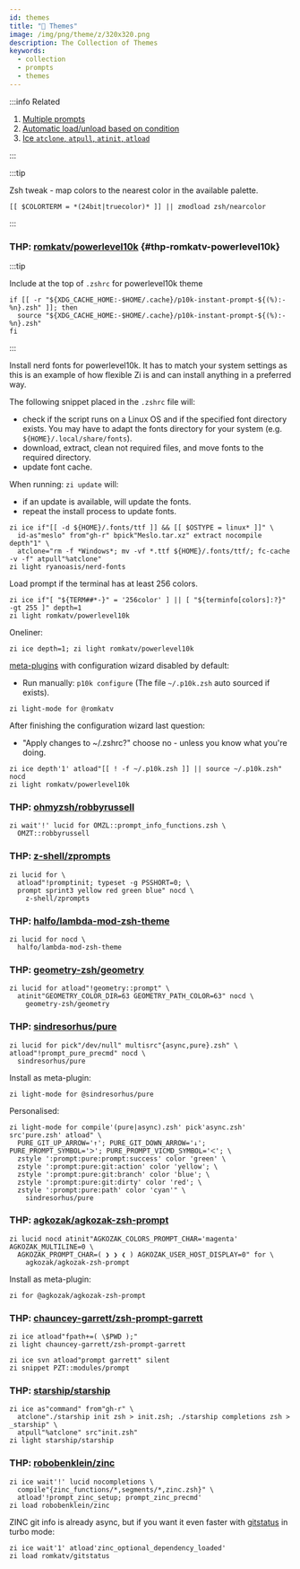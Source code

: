 ```yaml
---
id: themes
title: "🔺 Themes"
image: /img/png/theme/z/320x320.png
description: The Collection of Themes
keywords:
  - collection
  - prompts
  - themes
---
```


<!-- @format -->

:::info Related

1. [Multiple prompts][multiple-prompts]
2. [Automatic load/unload based on condition][automatic-condition-based---load--unload]
3. [Ice `atclone`, `atpull`, `atinit`, `atload`][atclone-atpull-atinit-atload]

:::

:::tip

Zsh tweak - map colors to the nearest color in the available palette.

```shell
[[ $COLORTERM = *(24bit|truecolor)* ]] || zmodload zsh/nearcolor
```

:::

### THP: [romkatv/powerlevel10k](https://github.com/romkatv/powerlevel10k) {#thp-romkatv-powerlevel10k}

:::tip

Include at the top of `.zshrc` for powerlevel10k theme

```shell title="~/.zshrc" showLineNumbers
if [[ -r "${XDG_CACHE_HOME:-$HOME/.cache}/p10k-instant-prompt-${(%):-%n}.zsh" ]]; then
  source "${XDG_CACHE_HOME:-$HOME/.cache}/p10k-instant-prompt-${(%):-%n}.zsh"
fi
```

:::

Install nerd fonts for powerlevel10k. It has to match your system settings as this is an example of how flexible Zi is and can install anything in a preferred way.

The following snippet placed in the `.zshrc` file will:

- check if the script runs on a Linux OS and if the specified font directory exists. You may have to adapt the fonts directory for your system (e.g. `${HOME}/.local/share/fonts`).
- download, extract, clean not required files, and move fonts to the required directory.
- update font cache.

When running: `zi update` will:

- if an update is available, will update the fonts.
- repeat the install process to update fonts.

```shell
zi ice if"[[ -d ${HOME}/.fonts/ttf ]] && [[ $OSTYPE = linux* ]]" \
  id-as"meslo" from"gh-r" bpick"Meslo.tar.xz" extract nocompile depth"1" \
  atclone="rm -f *Windows*; mv -vf *.ttf ${HOME}/.fonts/ttf/; fc-cache -v -f" atpull"%atclone"
zi light ryanoasis/nerd-fonts
```

Load prompt if the terminal has at least 256 colors.

```shell showLineNumbers
zi ice if"[ "${TERM##*-}" = '256color' ] || [ "${terminfo[colors]:?}" -gt 255 ]" depth=1
zi light romkatv/powerlevel10k
```

Oneliner:

```shell
zi ice depth=1; zi light romkatv/powerlevel10k
```

[meta-plugins](/ecosystem/annexes/meta-plugins) with configuration wizard disabled by default:

- Run manually: `p10k configure` (The file `~/.p10k.zsh` auto sourced if exists).

```shell
zi light-mode for @romkatv
```

After finishing the configuration wizard last question:

- "Apply changes to ~/.zshrc?" choose no - unless you know what you're doing.

```shell showLineNumbers
zi ice depth'1' atload"[[ ! -f ~/.p10k.zsh ]] || source ~/.p10k.zsh" nocd
zi light romkatv/powerlevel10k
```

### THP: [ohmyzsh/robbyrussell](https://github.com/ohmyzsh/ohmyzsh/blob/master/themes/robbyrussell.zsh-theme)

```shell showLineNumbers
zi wait'!' lucid for OMZL::prompt_info_functions.zsh \
  OMZT::robbyrussell
```

### THP: [z-shell/zprompts](https://github.com/z-shell/zprompts)

```shell showLineNumbers
zi lucid for \
  atload"!promptinit; typeset -g PSSHORT=0; \
  prompt sprint3 yellow red green blue" nocd \
    z-shell/zprompts
```

### THP: [halfo/lambda-mod-zsh-theme](https://github.com/halfo/lambda-mod-zsh-theme)

```shell showLineNumbers
zi lucid for nocd \
  halfo/lambda-mod-zsh-theme
```

### THP: [geometry-zsh/geometry](https://github.com/geometry-zsh/geometry)

```shell showLineNumbers
zi lucid for atload"!geometry::prompt" \
  atinit"GEOMETRY_COLOR_DIR=63 GEOMETRY_PATH_COLOR=63" nocd \
    geometry-zsh/geometry
```

### THP: [sindresorhus/pure](https://github.com/sindresorhus/pure)

```shell showLineNumbers
zi lucid for pick"/dev/null" multisrc"{async,pure}.zsh" \
atload"!prompt_pure_precmd" nocd \
  sindresorhus/pure
```

Install as meta-plugin:

```shell
zi light-mode for @sindresorhus/pure
```

Personalised:

```shell showLineNumbers
zi light-mode for compile'(pure|async).zsh' pick'async.zsh' src'pure.zsh' atload" \
  PURE_GIT_UP_ARROW='↑'; PURE_GIT_DOWN_ARROW='↓'; PURE_PROMPT_SYMBOL='ᐳ'; PURE_PROMPT_VICMD_SYMBOL='ᐸ'; \
  zstyle ':prompt:pure:prompt:success' color 'green' \
  zstyle ':prompt:pure:git:action' color 'yellow'; \
  zstyle ':prompt:pure:git:branch' color 'blue'; \
  zstyle ':prompt:pure:git:dirty' color 'red'; \
  zstyle ':prompt:pure:path' color 'cyan'" \
    sindresorhus/pure
```

### THP: [agkozak/agkozak-zsh-prompt](https://github.com/agkozak/agkozak-zsh-prompt)

```shell showLineNumbers
zi lucid nocd atinit"AGKOZAK_COLORS_PROMPT_CHAR='magenta' AGKOZAK_MULTILINE=0 \
  AGKOZAK_PROMPT_CHAR=( ❯ ❯ ❮ ) AGKOZAK_USER_HOST_DISPLAY=0" for \
    agkozak/agkozak-zsh-prompt
```

Install as meta-plugin:

```shell
zi for @agkozak/agkozak-zsh-prompt
```

### THP: [chauncey-garrett/zsh-prompt-garrett](https://github.com/chauncey-garrett/zsh-prompt-garrett)

```shell showLineNumbers
zi ice atload"fpath+=( \$PWD );"
zi light chauncey-garrett/zsh-prompt-garrett

zi ice svn atload"prompt garrett" silent
zi snippet PZT::modules/prompt
```

### THP: [starship/starship](https://github.com/starship/starship)

```shell showLineNumbers
zi ice as"command" from"gh-r" \
  atclone"./starship init zsh > init.zsh; ./starship completions zsh > _starship" \
  atpull"%atclone" src"init.zsh"
zi light starship/starship
```

### THP: [robobenklein/zinc][robobenklein/zinc]

```shell showLineNumbers
zi ice wait'!' lucid nocompletions \
  compile"{zinc_functions/*,segments/*,zinc.zsh}" \
  atload'!prompt_zinc_setup; prompt_zinc_precmd'
zi load robobenklein/zinc
```

ZINC git info is already async, but if you want it even faster with [gitstatus][gitstatus] in turbo mode:

```shell showLineNumbers
zi ice wait'1' atload'zinc_optional_dependency_loaded'
zi load romkatv/gitstatus
```

<!-- end-of-file -->
<!-- links -->

[multiple-prompts]: /docs/guides/customization#multiple-prompts
[automatic-condition-based---load--unload]: /docs/getting_started/overview#automatic-condition-based---load--unload
[atclone-atpull-atinit-atload]: /docs/guides/syntax/standard#atclone-atpull-atinit-atload

<!-- external -->

[robobenklein/zinc]: https://github.com/robobenklein/zinc
[gitstatus]: https://github.com/romkatv/gitstatus
